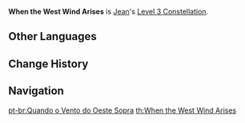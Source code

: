 {{About|Jean's Constellation|the quest|When the West Wind Arises (Quest)}}
{{Constellation Infobox
|image       = Constellation When the West Wind Arises.png
|description = Increases the Level of [[Dandelion Breeze]] by 3.<br />Maximum upgrade level is 15.
|level       = 3
|character   = Jean
|utility1    = Talent Level Increase
|utility2    = Elemental Burst Level Increase
}}
'''When the West Wind Arises''' is [[Jean]]'s [[Level 3 Constellation]].
<!--
==Gameplay Notes==
-->

==Other Languages==
{{Other Languages
|en      = When the West Wind Arises
|zhs     = 西风吹拂之时
|zhs_rm  = Xīfēng Chuīfú zhī Shí
|zht     = 西風吹拂之時
|zht_rm  = Xīfēng Chuīfú zhī Shí
|zh_tl   = When the West Wind Blows
|ja      = 西風が吹く時
|ja_rm   = Nishikaze ga Fuku Toki
|ja_tl   = Time When West Wind Blows
|ko      = 서풍이 스칠 무렵
|ko_rm   = Seopung-i Seuchil Muryeop
|ko_tl   = When the West Wind Graze
|es      = Cuando sopla el viento del oeste
|es_tl   = When the West Wind Blows
|fr      = Lorsque le vent d'ouest souffle
|fr_tl   = When the West Wind Blows
|ru      = Куда дует ветер
|ru_tl   = Where the Wind Blows
|th      = When the West Wind Arises
|vi      = Khi Gió Tây Về
|vi_tl   = When the West Wind Comes
|de      = Wehen des Westwinds
|de_tl   = Breeze of the West Wind
|id      = When the West Wind Arises
|pt      = Quando o Vento do Oeste Sopra
|pt_tl   = When the West Wind Blows
}}

==Change History==
{{Change History|1.0}}

==Navigation==
{{Talent Navbox|Jean}}
[[pt-br:Quando o Vento do Oeste Sopra]]
[[th:When the West Wind Arises]]